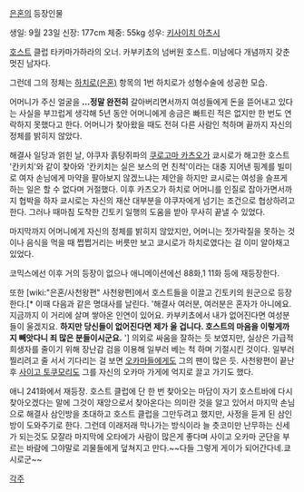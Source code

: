 [[은혼]]의 등장인물

생일: 9월 23일
신장: 177cm
체중: 55kg
성우: [[키사이치 아츠시]]

[[호스트]] 클럽 타카마가하라의 오너. 카부키쵸의 넘버원 호스트. 미남에다 개념까지 갖춘 멋진 남자다.

그런데 그의 정체는 [[하치로(은혼)]] 항목의 1번 하치로가 성형수술에 성공한 모습.

어머니가 주신 얼굴을 '''…정말 완전히''' 갈아버리면서까지 여성들에게 돈을 뜯어내고 있다는 사실을 부끄럽게 생각해 5년 동안 어머니에게 송금은 빠트린 적은 없지만 한 번도 연락하지 못했다고 한다. 어머니가 찾아왔을 때도 전혀 다른 사람인 척하며 끝까지 자신의 정체를 밝히지 않았다.

해결사 일당과 얽힌 날, 야쿠자 흙탕쥐파의 [[쿠로고마 카츠오]]가 쿄시로가 해고한 호스트 '칸키치'와 같이 찾아와 '칸키치는 실은 보스의 먼 친척'이라는 대충 지어낸 핑계를 빌미로 여자 손님에게 마약을 팔아보지 않겠느냐는 제안을 하지만 쿄시로는 여성을 슬프게 하는 일은 할 수 없다며 거절했다. 이후 카츠오가 하치로 어머니를 인질로 잡아가면서까지 협박을 하자 쿄시로는 자신의 재산 대부분을 야쿠자에게 넘기는 조건으로 협상하려고 한다. 그러나 때마침 도착한 긴토키 일행의 도움을 받아 무사히 끝낼 수 있었다.

마지막까지 어머니에게 자신의 정체를 밝히지 않았지만, 어머니는 젓가락질을 못하는 것이나 음식을 먹을 때 쩝쩝거리는 버릇만 보고 쿄시로가 하치로였다는 걸 이미 알아채고 있었다.

코믹스에선 이후 거의 등장이 없으나 애니메이션에선 88화,1 11화 등에 재등장한다.

또한 [wiki:"은혼/사천왕편" 사천왕편]에서 호스트들을 이끌고 긴토키의 원군으로 등장한다.[* 이때 다음과 같은 명대사를 날린다. '해결사 여러분, 여러분은 혼자가 아니에요. 지금까지 이 거리에 살며 쌓아온 인연이 있어요. 카부키쵸에서 내가 없어진다면 여성분들이 울겠지요. '''하지만 당신들이 없어진다면 제가 울 겁니다. 호스트의 마음을 이렇게까지 빼앗다니 죄 많은 분들이시군요.''' '] 의외로 싸움을 잘하는 듯 보였지만, 실상은 가급적 희생자를 줄이기 위해 장난감 검을 이용해 일부러 베는 척 하며 기절시킨 것이다. 일부러 찔리려고 줄 서서 기다리는 걸 보면 [[오카마]]들에게도 그의 팬이 많은 듯. 사천왕편이 끝난 후 [[사이고 토쿠모리]]도 그를 자신의 오카마 가게에 억지로 끌고 가기도 했다.

애니 241화에서 재등장. 호스트 클럽에 단 한 번 찾아오는 마담이 자기 호스트바에 다시 찾아오겠다는 말에 그것이 재앙으로서 찾아온다는 의미란 것을 알고 있어서 마지막 손님으로 해결사 삼인방을 초대하고 호스트 클럽을 그만두려고 했지만, 사정을 듣게 된 삼인방이 도와주기로 한다. 그런데 이래저래 막나가는 방식이라 늘 츳코미만 난무하는 신세가 되는것도 모잘라 마지막에 오타에가 사람이 많은게 좋다며 사이고 오카마 군단을 부르는 바람에 그야말로 괴물들에게 덮쳐지고 만다.~~다들 그렇게 게이가 되어간다네.쿄시로군~~

[[각주]]
